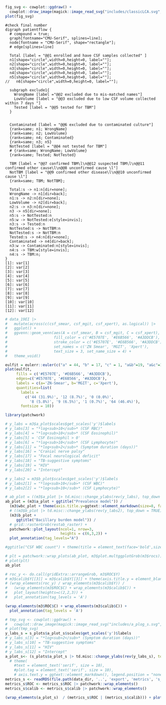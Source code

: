 <!-- method -->

\newpage
\blandscape

```r

fig_svg <- cowplot::ggdraw() + 
  cowplot::draw_image(magick::image_read_svg("includes/classicLCA.svg", width=212*5*3))
plot(fig_svg)
```
\elandscape
\newpage

<!-- Result -->

```diagrammer
#check final number
digraph patientflow {
  # compound = true;
  graph[fontname="CMU-Serif", splines=line];
  node[fontname = "CMU-Serif", shape="rectangle"];
  # edge[splines=line]
  
  Total [label = "@@1 enrolled and have CSF samples collected" ]
  n1[shape="circle",width=0,height=0, label=""];
  n2[shape="circle",width=0,height=0, label=""];
  n3[shape="circle",width=0,height=0, label=""];
  n4[shape="circle",width=0,height=0, label=""];
  n5[shape="circle",width=0,height=0, label=""];
//   n6[shape="circle",width=0,height=0, label=""];

  subgraph exclude1{
    WrongName [label ="@@2 excluded due to mis-matched names"]
    LowVolume [label = "@@3 excluded due to low CSF volume collected within 7 days "]
    Tested [label = "@@5 tested for TBM"]
  }
  

  Contaminated [label = "@@6 excluded due to contaminated culture"]
  {rank=same; n1; WrongName}
  {rank=same; n2; LowVolume}
  {rank=same; n4; Contaminated}
  {rank=same; n3; n5}
  NotTested [label = "@@4 not tested for TBM"]
  # {rank=same; WrongName; LowVolume}
  {rank=same; Tested; NotTested}
  
  TBM [label = "@@7 confirmed TBM\l\n@@12 suspected TBM\l\n@@11 confirmed other cause\l\n@@8 unconfirmed cause \l"]
  NotTBM [label = "@@9 confirmed other disease\l\n@@10 unconfirmed cause \l"]
  {rank=same; TBM; NotTBM};
  
  Total:s -> n1:n[dir=none];
  WrongName -> n1[dir=back];
  n1:s -> n2:n[dir=none];
  LowVolume -> n2[dir=back];
  n2:s -> n3:n[dir=none];
  n3 -> n5[dir=none];
  n5:s -> NotTested:n
  n5:w -> NotTested:e[style=invis];
  n3:s -> Tested:n
  NotTested:s -> NotTBM:n
  NotTested:s -> NotTBM:n
  Tested:s -> n4:n[dir=none]; 
  Contaminated -> n4[dir=back];
  n3:w -> Contaminated:n[style=invis];
  n4:s -> TBM:w[style=invis];
  n4:s -> TBM:n;
}
[1]: var[1]
[2]: var[2]
[3]: var[3]
[4]: var[4]
[5]: var[5]
[6]: var[6]
[7]: var[7]
[8]: var[8]
[9]: var[9]
[10]: var[10]
[11]: var[11]
[12]: var[12]
```

```r

# data_19EI |>
#   mutate(across(c(csf_smear, csf_mgit, csf_xpert), as.logical)) |>
#   ggplot() +
#   ggvenn::geom_venn(aes(A = csf_smear, B = csf_mgit, C = csf_xpert), 
#                     fill_color = c('#E5707E', '#E6B566', '#A3DDCB'),
#                     stroke_color = c('#E5707E', '#E6B566', '#A3DDCB'),
#                     set_names = c('ZN Smear', 'MGIT', 'Xpert'),
#                     text_size = 3, set_name_size = 4) +
#   theme_void()

eulfit = eulerr::euler(c("a" = 44, "b" = 17, "c" = 1, "a&b"=19, "a&c"=14, "b&c"=8, "a&b&c"=64))
plot(eulfit, 
     fills = c('#E5707E', '#E6B566', '#A3DDCB'), 
     edges=c('#E5707E', '#E6B566', '#A3DDCB'), 
     labels = c(a='ZN-Smear', b='MGIT', c='Xpert'), 
     quantities=list(
       labels =
         c('44 (31.9%)', '12 (8.7%)', '0 (0.0%)', 
           '8 (5.8%)', '9 (6.5%)', '1 (0.7%)', '64 (46.4%)'), 
       fontsize = 10))
```

```r

library(patchwork)

# y_labs = m3$a_plot$scales$get_scales('y')$labels
# y_labs[3] = "*log<sub>10</sub>* (CSF RBC)"
# y_labs[4] = "*log<sub>10</sub>* (CSF Eosinophil)" 
# y_labs[5] = 'CSF Eosinophil > 0'
# y_labs[6] = "*log<sub>10</sub>* (CSF Lymphocyte)"
# y_labs[11] = "*log<sub>2</sub>* (Symptom duration (days))"
# y_labs[16] = "Cranial nerve palsy"
# y_labs[17] = "Focal neurological deficit"
# y_labs[18] = "TB-suggestive symptoms"
# y_labs[19] = "HIV"
# y_labs[20] = "Intercept"

# y_labs2 = m3$b_plot$scales$get_scales('y')$labels
# y_labs2[1] = "*log<sub>10</sub>* (CSF WBC)"  
# y_labs2[2] = "*log<sub>10</sub>* (CSF Lymphocyte)"

# ab_plot = ((m3$a_plot |> td.misc::change_ylabs(rev(y_labs), top_down = TRUE)) + ggtitle("Prevalence model") + 
ab_plot = (m3$a_plot + ggtitle("Prevalence model")) / 
  (m3$wbc_plot + theme(axis.title.y=ggtext::element_markdown(size=8, face='bold',vjust=-45, color=grey(.3)))) /
  # ((m3$b_plot |> td.misc::change_ylabs(rev(y_labs2), top_down = TRUE)) + 
  (m3$b_plot + 
     ggtitle("Bacillary burden model")) /
  # grid::rasterGrob(restab_raster) + 
  patchwork::plot_layout(ncol=1, nrow=3, 
                         heights = c(6,3,2)) + 
  plot_annotation(tag_levels="A")

#ggtitle("CSF WBC count") + theme(title = element_text(face='bold',size=6), title.po

# plt = patchwork::wrap_plots(ab_plot, m3$plot.multggplotGrob(m3$rocs)) + plot_annotation(tag_levels="A")
# plot(plt)
ab_plot
```

```r

# roc_y <- do.call(gridExtra::arrangeGrob, m3$ROC$Y)
# m3$calib$Y[[3]] = m3$calib$Y[[3]] + theme(axis.title.y = element_blank())
# (wrap_elements(roc_y) / wrap_elements(m3$calib$Y)) /
#   (wrap_elements(m3$ROC$C) + wrap_elements(m3$calib$C)) + 
#   plot_layout(heights=c(2,2,3)) +
#   plot_annotation(tag_levels = 'A')

(wrap_elements(m3$ROC$C) + wrap_elements(m3$calib$C)) + 
  plot_annotation(tag_levels = 'A')
```

```r
# tmp_svg <- cowplot::ggdraw() + 
#   cowplot::draw_image(magick::image_read_svg("includes/a_plog_s.svg", width=212*5, height=159*5))
# plot(tmp_svg)
y_labs_s = s_plots$a_plot_s$scales$get_scales('y')$labels
# y_labs_s[3] = "*log<sub>2</sub>* (Symptom duration (days))"
# y_labs_s[10] = "TB-suggestive symptoms"
# y_labs_s[11] = "HIV"
# y_labs_s[12] = "Intercept"
a_plot_s<- (s_plots$a_plot_s |> td.misc::change_ylabs(rev(y_labs_s), top_down = TRUE)) #+ scale_x_continuous(name="TBM odds ratio")
  # theme(
    #text = element_text('serif', size = 10), 
    #plot.tag = element_text('serif', size = 10), 
    # axis.text.y = ggtext::element_markdown(), legend.position = "none") 
metrics_s <- readRDS(file.path(data_dir, '..', 'export', 'metrics', 's_plot.RDS')) 
metrics_s$ROC <- metrics_s$ROC |> patchwork::wrap_elements()
metrics_s$calib <- metrics_s$calib |> patchwork::wrap_elements()

(wrap_elements(a_plot_s)  / (metrics_s$ROC | (metrics_s$calib))) + plot_annotation(tag_levels = 'A')
```

